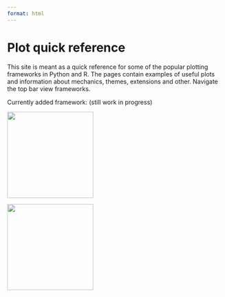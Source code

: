 ```yaml
---
format: html
---
```


# Plot quick reference

This site is meant as a quick reference for some of the popular plotting frameworks in Python and R. The pages contain examples of useful plots and information about mechanics, themes, extensions and other. Navigate the top bar view frameworks. 

Currently added framework: (still work in progress)

::: {layout-ncol=2}

[![](./images/ggplot2_logo.svg){width=200}](https://ggplot2.tidyverse.org/)

[![](./images/seaborn_logo.svg){width=200}](https://seaborn.pydata.org/)

:::

